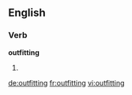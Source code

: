 ==English==

===Verb===
'''outfitting'''

# {{present participle of|outfit}}

[[de:outfitting]]
[[fr:outfitting]]
[[vi:outfitting]]